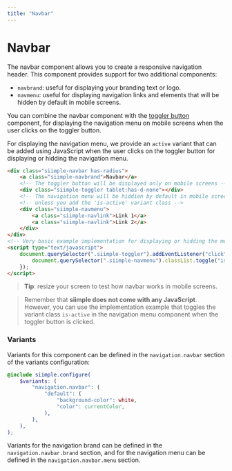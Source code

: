 ```yaml
---
title: "Navbar"
--- 
```


# Navbar

The navbar component allows you to create a responsive navigation header. This component provides support for two additional components:

- `navbrand`: useful for displaying your branding text or logo.
- `navmenu`: useful for displaying navigation links and elements that will be hidden by default in mobile screens.

You can combine the navbar component with the [toggler button](/components/toggler) component, for displaying the navigation menu on mobile screens when the user clicks on the toggler button.

For displaying the navigation menu, we provide an `active` variant that can be added using JavaScript when the user clicks on the toggler button for displaying or hidding the navigation menu. 

<NavbarExample />

```html
<div class="siimple-navbar has-radius">
    <a class="siimple-navbrand">Navbar</a>
    <!-- The toggler button will be displayed only on mobile screens -->
    <div class="siimple-toggler tablet:has-d-none"></div>
    <!-- The navigation menu will be hiddien by default in mobile screens -->
    <!-- unless you add the 'is-active' variant class -->
    <div class="siimple-navmenu">
        <a class="siimple-navlink">Link 1</a>
        <a class="siimple-navlink">Link 2</a>
    </div>
</div>
<!-- Very basic example implementation for displaying or hidding the menu -->
<script type="text/javascript">
    document.querySelector(".siimple-toggler").addEventListener("click", () => {
        document.querySelector(".siimple-navmenu").classList.toggle("is-active");
    });
</script>
```

> **Tip**: resize your screen to test how navbar works in mobile screens.

> Remember that **siimple does not come with any JavaScript**. However, you can use the implementation example that toggles the variant class `is-active` in the navigation menu component when the toggler button is clicked.


### Variants

Variants for this component can be defined in the `navigation.navbar` section of the variants configuration:

```scss
@include siimple.configure(
    $variants: (
        "navigation.navbar": (
            "default": (
                "background-color": white,
                "color": currentColor,
            ),
        ),
    ),
);
```

Variants for the navigation brand can be defined in the `navigation.navbar.brand` section, and for the navigation menu can be defined in the `navigation.navbar.menu` section.
